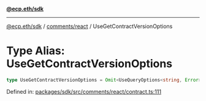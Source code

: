 [**@ecp.eth/sdk**](../../../index.mdx)

***

[@ecp.eth/sdk](/sdk-reference/index.mdx) / [comments/react](/sdk-reference/comments/react/index.mdx) / UseGetContractVersionOptions

# Type Alias: UseGetContractVersionOptions

```ts
type UseGetContractVersionOptions = Omit<UseQueryOptions<string, Error>, "queryKey" | "queryFn">;
```

Defined in: [packages/sdk/src/comments/react/contract.ts:111](https://github.com/ecp-eth/comments-monorepo/blob/main/packages/sdk/src/comments/react/contract.ts#L111)
